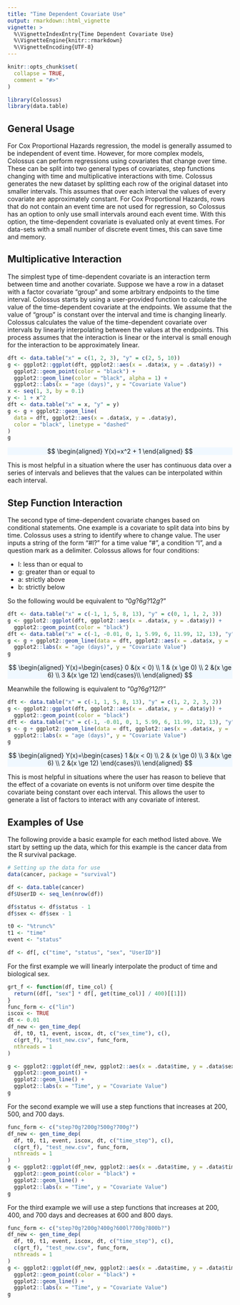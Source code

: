 ```yaml
---
title: "Time Dependent Covariate Use"
output: rmarkdown::html_vignette
vignette: >
  %\VignetteIndexEntry{Time Dependent Covariate Use}
  %\VignetteEngine{knitr::rmarkdown}
  %\VignetteEncoding{UTF-8}
---
```


```r
knitr::opts_chunk$set(
  collapse = TRUE,
  comment = "#>"
)
```

```r
library(Colossus)
library(data.table)
```

## General Usage

For Cox Proportional Hazards regression, the model is generally assumed to be independent of event time. However, for more complex models, Colossus can perform regressions using covariates that change over time. These can be split into two general types of covariates, step functions changing with time and multiplicative interactions with time. Colossus generates the new dataset by splitting each row of the original dataset into smaller intervals. This assumes that over each interval the values of every covariate are approximately constant. For Cox Proportional Hazards, rows that do not contain an event time are not used for regression, so Colossus has an option to only use small intervals around each event time. With this option, the time-dependent covariate is evaluated only at event times. For data-sets with a small number of discrete event times, this can save time and memory.

## Multiplicative Interaction

The simplest type of time-dependent covariate is an interaction term between time and another covariate. Suppose we have a row in a dataset with a factor covariate "group" and some arbitrary endpoints to the time interval. Colossus starts by using a user-provided function to calculate the value of the time-dependent covariate at the endpoints. We assume that the value of "group" is constant over the interval and time is changing linearly. Colossus calculates the value of the time-dependent covariate over intervals by linearly interpolating between the values at the endpoints. This process assumes that the interaction is linear or the interval is small enough for the interaction to be approximately linear.

```r
dft <- data.table("x" = c(1, 2, 3), "y" = c(2, 5, 10))
g <- ggplot2::ggplot(dft, ggplot2::aes(x = .data$x, y = .data$y)) +
  ggplot2::geom_point(color = "black") +
  ggplot2::geom_line(color = "black", alpha = 1) +
  ggplot2::labs(x = "age (days)", y = "Covariate Value")
x <- seq(1, 3, by = 0.1)
y <- 1 + x^2
dft <- data.table("x" = x, "y" = y)
g <- g + ggplot2::geom_line(
  data = dft, ggplot2::aes(x = .data$x, y = .data$y),
  color = "black", linetype = "dashed"
)
g
```

<p class="text-center" style="background-color: aliceblue">
$$
\begin{aligned}
    Y(x)=x^2 + 1
\end{aligned}
$$
</p>

This is most helpful in a situation where the user has continuous data over a series of intervals and believes that the values can be interpolated within each interval.

## Step Function Interaction

The second type of time-dependent covariate changes based on conditional statements. One example is a covariate to split data into bins by time. Colossus uses a string to identify where to change value. The user inputs a string of the form "#l?" for a time value "#", a condition "l", and a question mark as a delimiter. Colossus allows for four conditions:

* l: less than or equal to
* g: greater than or equal to
* a: strictly above
* b: strictly below

So the following would be equivalent to "$0g?6g?12g?$"

```r
dft <- data.table("x" = c(-1, 1, 5, 8, 13), "y" = c(0, 1, 1, 2, 3))
g <- ggplot2::ggplot(dft, ggplot2::aes(x = .data$x, y = .data$y)) +
  ggplot2::geom_point(color = "black")
dft <- data.table("x" = c(-1, -0.01, 0, 1, 5.99, 6, 11.99, 12, 13), "y" = c(0, 0, 1, 1, 1, 2, 2, 3, 3))
g <- g + ggplot2::geom_line(data = dft, ggplot2::aes(x = .data$x, y = .data$y), color = "black") +
  ggplot2::labs(x = "age (days)", y = "Covariate Value")
g
```

<p class="text-center" style="background-color: aliceblue">
$$
\begin{aligned}
    Y(x)=\begin{cases} 0 &(x < 0) \\ 1 & (x \ge 0) \\ 2 &(x \ge 6) \\ 3 &(x \ge 12) \end{cases}\\
\end{aligned}
$$
</p>

Meanwhile the following is equivalent to "$0g?6g?12l?$"

```r
dft <- data.table("x" = c(-1, 1, 5, 8, 13), "y" = c(1, 2, 2, 3, 2))
g <- ggplot2::ggplot(dft, ggplot2::aes(x = .data$x, y = .data$y)) +
  ggplot2::geom_point(color = "black")
dft <- data.table("x" = c(-1, -0.01, 0, 1, 5.99, 6, 11.99, 12, 13), "y" = c(1, 1, 2, 2, 2, 3, 3, 2, 2))
g <- g + ggplot2::geom_line(data = dft, ggplot2::aes(x = .data$x, y = .data$y), color = "black") +
  ggplot2::labs(x = "age (days)", y = "Covariate Value")
g
```

<p class="text-center" style="background-color: aliceblue">
$$
\begin{aligned}
    Y(x)=\begin{cases} 1 &(x < 0) \\ 2 & (x \ge 0) \\ 3 &(x \ge 6) \\ 2 &(x \ge 12) \end{cases}\\
\end{aligned}
$$
</p>

This is most helpful in situations where the user has reason to believe that the effect of a covariate on events is not uniform over time despite the covariate being constant over each interval. This allows the user to generate a list of factors to interact with any covariate of interest.


## Examples of Use

The following provide a basic example for each method listed above. We start by setting up the data, which for this example is the cancer data from the R survival package.

```r
# Setting up the data for use
data(cancer, package = "survival")

df <- data.table(cancer)
df$UserID <- seq_len(nrow(df))

df$status <- df$status - 1
df$sex <- df$sex - 1

t0 <- "%trunc%"
t1 <- "time"
event <- "status"

df <- df[, c("time", "status", "sex", "UserID")]
```

For the first example we will linearly interpolate the product of time and biological sex.

```r
grt_f <- function(df, time_col) {
  return((df[, "sex"] * df[, get(time_col)] / 400)[[1]])
}
func_form <- c("lin")
iscox <- TRUE
dt <- 0.01
df_new <- gen_time_dep(
  df, t0, t1, event, iscox, dt, c("sex_time"), c(),
  c(grt_f), "test_new.csv", func_form,
  nthreads = 1
)

g <- ggplot2::ggplot(df_new, ggplot2::aes(x = .data$time, y = .data$sex_time, colour = factor(.data$sex))) +
  ggplot2::geom_point() +
  ggplot2::geom_line() +
  ggplot2::labs(x = "Time", y = "Covariate Value")
g
```

For the second example we will use a step functions that increases at 200, 500, and 700 days.

```r
func_form <- c("step?0g?200g?500g?700g?")
df_new <- gen_time_dep(
  df, t0, t1, event, iscox, dt, c("time_step"), c(),
  c(grt_f), "test_new.csv", func_form,
  nthreads = 1
)
g <- ggplot2::ggplot(df_new, ggplot2::aes(x = .data$time, y = .data$time_step)) +
  ggplot2::geom_point(color = "black") +
  ggplot2::geom_line() +
  ggplot2::labs(x = "Time", y = "Covariate Value")
g
```

For the third example we will use a step functions that increases at 200, 400, and 700 days and decreases at 600 and 800 days.

```r
func_form <- c("step?0g?200g?400g?600l?700g?800b?")
df_new <- gen_time_dep(
  df, t0, t1, event, iscox, dt, c("time_step"), c(),
  c(grt_f), "test_new.csv", func_form,
  nthreads = 1
)
g <- ggplot2::ggplot(df_new, ggplot2::aes(x = .data$time, y = .data$time_step)) +
  ggplot2::geom_point(color = "black") +
  ggplot2::geom_line() +
  ggplot2::labs(x = "Time", y = "Covariate Value")
g
```
